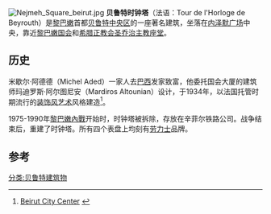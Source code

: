 [[Image:Nejmeh_Square_beirut.jpg|thumb]]
'''贝鲁特时钟塔'''（法语：Tour de l'Horloge de Beyrouth）是[[黎巴嫩|黎巴嫩]]首都[[贝鲁特中央区|贝鲁特中央区]]的一座著名建筑，坐落在[[内泽默广场|内泽默广场]]中央，靠近[[黎巴嫩国会|黎巴嫩国会]]和[[希腊正教会圣乔治主教座堂_(贝鲁特)|希腊正教会圣乔治主教座堂]]。

== 历史 ==
米歇尔·阿德德（Michel Aded）一家人去[[巴西|巴西]]发家致富，他委托国会大厦的建筑师玛迪罗斯·阿尔图尼安（Mardiros Altounian）设计，于1934年，以法国托管时期流行的[[装饰风艺术|装饰风艺术]]风格建造<ref>{{en}} [http://www.solidere.com/sites/default/files/attached/cr-brochure.pdf Beirut City Center] {{Wayback|url=http://www.solidere.com/sites/default/files/attached/cr-brochure.pdf |date=20201007175745 }}</ref>。

1975-1990年[[黎巴嫩內戰|黎巴嫩內戰]]开始时，时钟塔被拆除，存放在辛菲尔铁路公司。战争结束后，重建了时钟塔。所有四个表盘上均刻有[[劳力士|劳力士]]品牌。

== 参考 ==
{{references}}
[[分类:贝鲁特建筑物|分类:贝鲁特建筑物]]